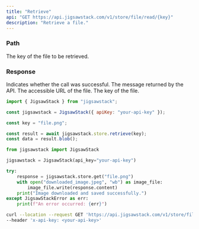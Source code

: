 ```yaml
---
title: "Retrieve"
api: "GET https://api.jigsawstack.com/v1/store/file/read/{key}"
description: "Retrieve a file."
---
```


### Path

<ParamField path="key" type="string" required>
  The key of the file to be retrieved.
</ParamField>

<Snippet file="header.mdx" />

### Response

<ResponseField name="success" type="boolean">
  Indicates whether the call was successful.
</ResponseField>

<ResponseField name="message" type="string">
  The message returned by the API.
</ResponseField>

<ResponseField name="url" type="string">
  The accessible URL of the file.
</ResponseField>

<ResponseField name="key" type="string">
  The key of the file.
</ResponseField>

<RequestExample>

```javascript Node.js
import { JigsawStack } from "jigsawstack";

const jigsawstack = JigsawStack({ apiKey: "your-api-key" });

const key = "file.png";

const result = await jigsawstack.store.retrieve(key);
const data = result.blob();
```

```python Python
from jigsawstack import JigsawStack

jigsawstack = JigsawStack(api_key="your-api-key")

try:
    response = jigsawstack.store.get("file.png")
    with open("downloaded_image.jpeg", "wb") as image_file:
        image_file.write(response.content)
    print("Image downloaded and saved successfully.")
except JigsawStackError as err:
    print(f"An error occurred: {err}")

```

```bash cURL
curl --location --request GET 'https://api.jigsawstack.com/v1/store/file/read/{key}' \
--header 'x-api-key: <your-api-key>'
```

</RequestExample>

<ResponseExample>

</ResponseExample>
